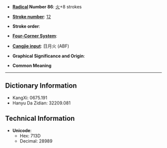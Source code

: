 * '''[[Wiktionary:Chinese radical index| Radical]] Number 86''': [[Wiktionary:Chinese radical index 火|火]]+8 strokes

* '''[[Wiktionary:Chinese total strokes index|Stroke number]]''': [[Wiktionary:Chinese total strokes index 12|12]]

* '''Stroke order''': 

* '''[[Wiktionary:Chinese four corner index|Four-Corner System]]''': 

* '''[[Wiktionary:Chinese Cangjie index|Cangjie input]]''': 日月火 (ABF)

* '''Graphical Significance and Origin''': 

* '''Common Meaning'''

----

== Dictionary Information ==

* KangXi: 0675.191
* Hanyu Da Zidian: 32209.081

== Technical Information ==

* '''Unicode''':
** Hex: 713D
** Decimal: 28989